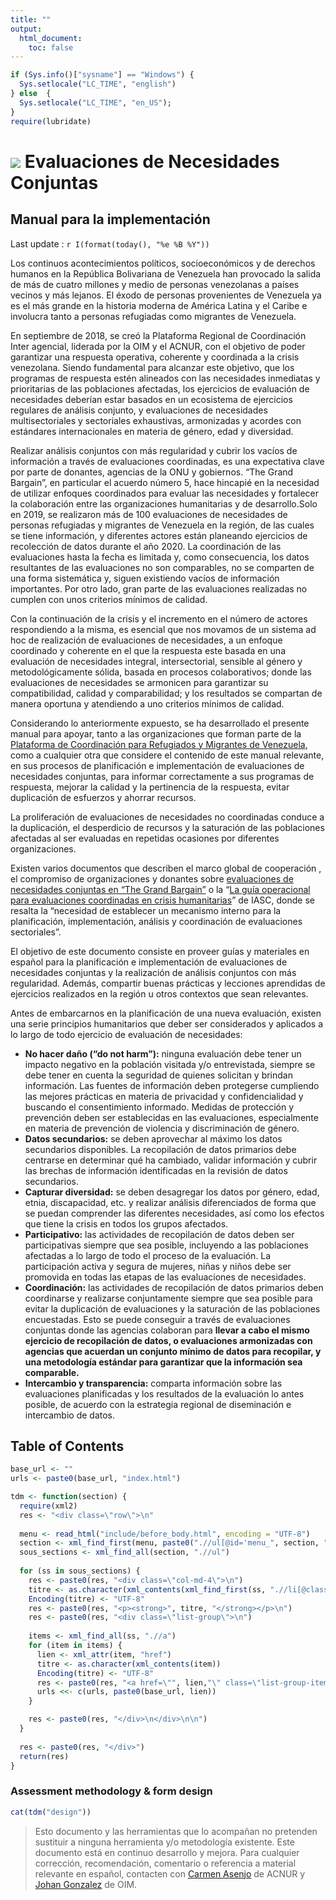 ```yaml
---
title: ""
output:
  html_document:
    toc: false
---
```


```r
if (Sys.info()["sysname"] == "Windows") {
  Sys.setlocale("LC_TIME", "english")
} else  {
  Sys.setlocale("LC_TIME", "en_US");
}
require(lubridate)
```

<div class="jumbotron">

<h1>![](images/r4vlogo.png) Evaluaciones de Necesidades Conjuntas<br /></h1>
<h2>Manual para la implementación</h2>
<p>Last update : `r I(format(today(), "%e %B %Y"))`</p>
</div>



Los continuos acontecimientos políticos, socioeconómicos y de derechos humanos en la República Bolivariana de Venezuela han provocado la salida de más de cuatro millones y medio de personas venezolanas a países vecinos y más lejanos. El éxodo de personas provenientes de Venezuela ya es el más grande en la historia moderna de América Latina y el Caribe e involucra tanto a personas refugiadas como migrantes de Venezuela.

En septiembre de 2018, se creó la Plataforma Regional de Coordinación Inter agencial, liderada por la OIM y el ACNUR, con el objetivo de poder garantizar una respuesta operativa, coherente y coordinada a la crisis venezolana. Siendo fundamental para alcanzar este objetivo, que los programas de respuesta estén alineados con las necesidades inmediatas y prioritarias de las poblaciones afectadas, los ejercicios de evaluación de necesidades deberían estar basados en un ecosistema de ejercicios regulares de análisis conjunto, y evaluaciones de necesidades multisectoriales y sectoriales exhaustivas, armonizadas y acordes con estándares internacionales en materia de género, edad y diversidad.

Realizar análisis conjuntos con más regularidad y cubrir los vacíos de información a través de evaluaciones coordinadas, es una expectativa clave por parte de donantes, agencias de la ONU y gobiernos. "The Grand Bargain", en particular el acuerdo número 5, hace hincapié en la necesidad de utilizar enfoques coordinados para evaluar las necesidades y fortalecer la colaboración entre las organizaciones humanitarias y de desarrollo.Solo en 2019, se realizaron más de 100 evaluaciones de necesidades de personas refugiadas y migrantes de Venezuela en la región, de las cuales se tiene información, y diferentes actores están planeando ejercicios de recolección de datos durante el año 2020. La coordinación de las evaluaciones hasta la fecha es limitada y, como consecuencia, los datos resultantes de las evaluaciones no son comparables, no se comparten de una forma sistemática y, siguen existiendo vacíos de información importantes. Por otro lado, gran parte de las evaluaciones realizadas no cumplen con unos criterios mínimos de calidad.

Con la continuación de la crisis y el incremento en el número de actores respondiendo a la misma, es esencial que nos movamos de un sistema ad hoc de realización de evaluaciones de necesidades, a un enfoque coordinado y coherente en el que la respuesta este basada en una evaluación de necesidades integral, intersectorial, sensible al género y metodológicamente sólida, basada en procesos colaborativos; donde las evaluaciones de necesidades se armonicen para garantizar su compatibilidad, calidad y comparabilidad; y los resultados se compartan de manera oportuna y atendiendo a uno criterios mínimos de calidad.

Considerando lo anteriormente expuesto, se ha desarrollado el presente manual para apoyar, tanto a las organizaciones que forman parte de la [Plataforma de Coordinación para Refugiados y Migrantes de Venezuela](https://r4v.info/es/situations/platform), como a cualquier otra que considere el contenido de este manual relevante, en sus procesos de planificación e implementación de evaluaciones de necesidades conjuntas, para informar correctamente a sus programas de respuesta, mejorar la calidad y la pertinencia de la respuesta, evitar duplicación de esfuerzos y ahorrar recursos.

La proliferación de evaluaciones de necesidades no coordinadas conduce a la duplicación, el desperdicio de recursos y la saturación de las poblaciones afectadas al ser evaluadas en repetidas ocasiones por diferentes organizaciones.

Existen varios documentos que describen el marco global de cooperación , el compromiso de organizaciones y donantes sobre [evaluaciones de necesidades conjuntas en "The Grand Bargain"](https://interagencystandingcommittee.org/improve-joint-and-impartial-needs-assessments) o la "[La guía operacional para evaluaciones coordinadas en crisis humanitarias](https://www.humanitarianresponse.info/sites/www.humanitarianresponse.info/files/documents/files/ops_guidance_finalversion2012_1.pdf#page=8)" de IASC, donde se resalta la "necesidad de establecer un mecanismo interno para la planificación, implementación, análisis y coordinación de evaluaciones sectoriales".

El objetivo de este documento consiste en proveer guías y materiales en español para la planificación e implementación de evaluaciones de necesidades conjuntas y la realización de análisis conjuntos con más regularidad. Además, compartir buenas prácticas y lecciones aprendidas de ejercicios realizados en la región u otros contextos que sean relevantes.



<div class="note">

Antes de embarcarnos en la planificación de una nueva evaluación, existen una serie principios humanitarios que deber ser considerados y aplicados a lo largo de todo ejercicio de evaluación de necesidades:

- **No hacer daño ("do not harm"):** ninguna evaluación debe tener un impacto negativo en la población visitada y/o entrevistada, siempre se debe tener en cuenta la seguridad de quienes solicitan y brindan información. Las fuentes de información deben protegerse cumpliendo las mejores prácticas en materia de privacidad y confidencialidad y buscando el consentimiento informado. Medidas de protección y prevención deben ser establecidas en las evaluaciones, especialmente en materia de prevención de violencia y discriminación de género.
- **Datos secundarios:** se deben aprovechar al máximo los datos secundarios disponibles. La recopilación de datos primarios debe centrarse en determinar qué ha cambiado, validar información y cubrir las brechas de información identificadas en la revisión de datos secundarios.
- **Capturar diversidad:** se deben desagregar los datos por género, edad, etnia, discapacidad, etc. y realizar análisis diferenciados de forma que se puedan comprender las diferentes necesidades, así como los efectos que tiene la crisis en todos los grupos afectados.
- **Participativo:** las actividades de recopilación de datos deben ser participativas siempre que sea posible, incluyendo a las poblaciones afectadas a lo largo de todo el proceso de la evaluación. La participación activa y segura de mujeres, niñas y niños debe ser promovida en todas las etapas de las evaluaciones de necesidades.
- **Coordinación:** las actividades de recopilación de datos primarios deben coordinarse y realizarse conjuntamente siempre que sea posible para evitar la duplicación de evaluaciones y la saturación de las poblaciones encuestadas. Esto se puede conseguir a través de evaluaciones conjuntas donde las agencias colaboran para **llevar a cabo el mismo ejercicio de recopilación de datos, o evaluaciones armonizadas con agencias que acuerdan un conjunto mínimo de datos para recopilar, y una metodología estándar para garantizar que la información sea comparable.**
- **Intercambio y transparencia:** comparta información sobre las evaluaciones planificadas y los resultados de la evaluación lo antes posible, de acuerdo con la estrategia regional de diseminación e intercambio de datos.
</div>


## Table of Contents{#tdm}


```r
base_url <- ""
urls <- paste0(base_url, "index.html")

tdm <- function(section) {
  require(xml2)
  res <- "<div class=\"row\">\n"
  
  menu <- read_html("include/before_body.html", encoding = "UTF-8")
  section <- xml_find_first(menu, paste0(".//ul[@id='menu_", section, "']"))
  sous_sections <- xml_find_all(section, ".//ul")
  
  for (ss in sous_sections) {
    res <- paste0(res, "<div class=\"col-md-4\">\n")
    titre <- as.character(xml_contents(xml_find_first(ss, ".//li[@class='dropdown-header']")))
    Encoding(titre) <- "UTF-8"
    res <- paste0(res, "<p><strong>", titre, "</strong></p>\n")
    res <- paste0(res, "<div class=\"list-group\">\n")
    
    items <- xml_find_all(ss, ".//a")
    for (item in items) {
      lien <- xml_attr(item, "href")
      titre <- as.character(xml_contents(item))
      Encoding(titre) <- "UTF-8"
      res <- paste0(res, "<a href=\"", lien,"\" class=\"list-group-item\">", titre, "</a>\n")
      urls <<- c(urls, paste0(base_url, lien))
    }

    res <- paste0(res, "</div>\n</div>\n\n")
  }
  
  res <- paste0(res, "</div>")
  return(res)
}
```

### Assessment methodology & form design

```r
cat(tdm("design"))
```



> Esto documento y las herramientas que lo acompañan no pretenden sustituir a ninguna herramienta y/o metodología existente. Este documento está en continuo desarrollo y mejora. Para cualquier corrección, recomendación, comentario o referencia a material relevante en español, contacten con [Carmen Asenjo](mailto:asenjo@unhcr.org) de ACNUR y [Johan Gonzalez](mailto:jgonzalez@iom.int) de OIM.
  
